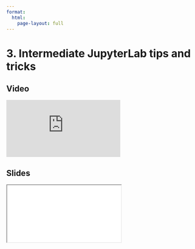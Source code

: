 ```yaml
---
format:
  html:
    page-layout: full
---
```


# 3. Intermediate JupyterLab tips and tricks

::: {.panel-tabset .nav-pills}

## Video

<iframe
    class="video"
    src="https://www.youtube.com/embed/Q8SnuwFNITo?start=1191&end=1808&rel=0" 
    title="Module 7 Video - Intermediate JupyterLab tips and tricks"
    frameborder="0"
    allow="accelerometer; autoplay; clipboard-write; encrypted-media; gyroscope; picture-in-picture"
    allowfullscreen
></iframe>

## Slides

<iframe
    class="slide-deck"
    src="slides/module7_05.html"
></iframe>

:::
